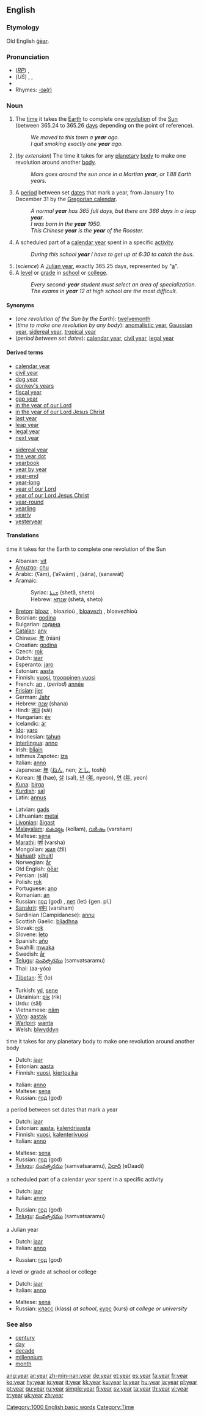 ==English==

{{rank|true|friend|herself|294|year|dear|high|above}}

===Etymology===
Old English [[gear#Old English|ġēar]].

===Pronunciation===
*(''[[RP]]'') {{IPA|/jiə/, /jɜː/}}, {{SAMPA|/ji@/, /j3:/}}
*(''US'') {{AHD|yîr}}, {{IPA|/jiɹ/}}, {{SAMPA|/jir/}}
*{{audio|en-us-year.ogg|Audio (US)}}
*Rhymes: [[Rhymes:English:-ɪə(r)|-ɪə(r)]]

===Noun===
{{en-noun}}

# The [[time]] it takes the [[Earth]] to complete one [[revolution]] of the [[Sun]] (between 365.24 to 365.26 [[day]]s depending on the point of reference).
#: ''We moved to this town a '''year''' ago.''
#: ''I quit smoking exactly one '''year''' ago.''
# (''by extension'') The time it takes for any [[planetary]] [[body]] to make one revolution around another [[body]].
#: ''Mars goes around the sun once in a Martian '''year''', or 1.88 Earth years.''
# A [[period]] between set [[date]]s that mark a year, from January 1 to December 31 by the [[Gregorian calendar]].
#: ''A normal '''year''' has 365 full days, but there are 366 days in a leap '''year'''.''
#: ''I was born in the '''year''' 1950.''
#: ''This Chinese '''year''' is the '''year''' of the Rooster.''
# A scheduled part of a [[calendar year]] spent in a specific [[activity]]. 
#: ''During this school '''year''' I have to get up at 6:30 to catch the bus.''
# (''science'') A [[Julian year]], exactly 365.25 days, represented by "[[a]]".
# A [[level]] or [[grade]] in [[school]] or [[college]].
#: ''Every second-'''year''' student must select an area of specialization.''
#: ''The exams in '''year''' 12 at high school are the most difficult.''

====Synonyms====
*(''one revolution of the Sun by the Earth''): [[twelvemonth]]
*(''time to make one revolution by any body''): [[anomalistic year]], [[Gaussian year]], [[sidereal year]], [[tropical year]]
*(''period between set dates''): [[calendar year]], [[civil year]], [[legal year]]

====Derived terms====
{{top2}}
*[[calendar year]]
*[[civil year]]
*[[dog year]]
*[[donkey's years]]
*[[fiscal year]]
*[[gap year]]
*[[in the year of our Lord]]
*[[in the year of our Lord Jesus Christ]]
*[[last year]]
*[[leap year]]
*[[legal year]]
*[[next year]]
{{mid2}}
*[[sidereal year]]
*[[the year dot]]
*[[yearbook]]
*[[year by year]]
*[[year-end]]
*[[year-long]]
*[[year of our Lord]]
*[[year of our Lord Jesus Christ]]
*[[year-round]]
*[[yearling]]
*[[yearly]]
*[[yesteryear]]
{{bottom}}

====Translations====
;time it takes for the Earth to complete one revolution of the Sun
{{top}}
*Albanian: [[vit]] {{m}}
*[[Amuzgo]]: [[chu]]
*Arabic: {{ARchar|[[عام]]}} (ʕām), {{ARchar|[[أَعوام]]}} (’aʕwām) {{p}}, {{ARchar|[[سنة|سَنة]]}} (sána), {{ARchar|[[سنوات|سَنَوات]]}} (sanawāt) {{p}}
*Aramaic:
*:Syriac: [[ܫܢܬܐ]] (shetā, sheto) {{f}}
*:Hebrew: [[שנתא]] (shetā, sheto) {{f}}
*[[Breton]]: [[bloaz]] {{m}}, bloazioù {{p}}, [[bloavezh]] {{m}}, bloavezhioù {{p}}
*Bosnian: [[godina]] {{f}}
*Bulgarian: [[година]] {{f}}
*[[Catalan]]: [[any#Catalan|any]] {{m}}
*Chinese: [[年]] (nián)
*Croatian: [[godina]] {{f}}
*Czech: [[rok]] {{m}}
*Dutch: [[jaar]] {{n}}
*Esperanto: [[jaro]]
*Estonian: [[aasta]]
*Finnish: [[vuosi]], [[trooppinen vuosi]]
*French: [[an#French|an]] {{m}}, (''period'') [[année]] {{f}}
*[[Frisian]]: [[jier]]
*German: [[Jahr]] {{n}}
*Hebrew: [[שנה]] {{f}} (shana)
*Hindi: [[साल]] (sāl)
*Hungarian: [[év]]
*Icelandic: [[ár]]
*[[Ido]]: [[yaro]]
*Indonesian: [[tahun]]
*[[Interlingua]]: [[anno]]
*Irish: [[bliain]]
*Isthmus Zapotec: [[iza]]
*Italian: [[anno]] {{m}}
*Japanese: [[年]] ([[ねん]], nen; [[とし]], toshí)
*Korean:  [[해]] (hae), [[살]] (sal), [[년]] ([[年]], nyeon), [[연]] ([[年]], yeon)
*[[Kuna]]: [[birga]]
*[[Kurdish]]: [[sal]] {{f}}
*Latin: [[annus]] {{m}}
{{mid}}
*Latvian: [[gads]] {{m}}
*Lithuanian: [[metai]] {{p}}
*[[Livonian]]: [[āigast]]
*[[Malayalam]]: [[കൊല്ലം]] (kollam), [[വര്‍ഷം]] (varsham)
*Maltese: [[sena]] {{f}}
*[[Marathi]]: [[वर्ष]] (varsha)
*Mongolian: [[жил]] (žil)
*[[Nahuatl]]: [[xihuitl]]
*Norwegian: [[år]] {{n}}
*Old English: [[gear#Old English|ġēar]]
*Persian: {{FAchar|[[سال]]}} (sāl)
*Polish: [[rok]] {{m}}
*Portuguese: [[ano#Portuguese|ano]] {{m}}
*Romanian: [[an]] {{m}}
*Russian: [[год]] (god) {{m}}, [[лет]] (let) {gen. pl.}
*[[Sanskrit]]: [[वर्षम्]] (varsham)
*Sardinian (Campidanese): [[annu]]
*Scottish Gaelic: [[bliadhna]]
*Slovak: [[rok#Slovak|rok]] {{m}}
*Slovene: [[leto]] {{n}}
*Spanish: [[año]] {{m}}
*Swahili: [[mwaka]]
*Swedish: [[år]]
*[[Telugu]]: [[సంవత్సరము]] (samvatsaramu)
*Thai: {{THchar|[[อายุ]]}} (aa-yóo)
*[[Tibetan]]: [[ལོ་]] (lo)
*Turkish: [[yıl]], [[sene]]
*Ukrainian: [[рік]] (rik)
*Urdu: {{URchar|[[سال]]}} (sāl) {{m}}
*Vietnamese: [[năm]]
*[[Võro]]: [[aastak]]
*[[Warlpiri]]: [[wanta]]
*Welsh: [[blwyddyn]]
{{bottom}}

;time it takes for any planetary body to make one revolution around another body
{{top}}
*Dutch: [[jaar]] {{n}}
*Estonian: [[aasta]]
*Finnish: [[vuosi]], [[kiertoaika]]
{{mid}}
*Italian: [[anno]] {{m}}
*Maltese: [[sena]] 
*Russian: [[год]] (god) {{m}}
{{bottom}}

;a period between set dates that mark a year
{{top}}
*Dutch: [[jaar]] {{n}}
*Estonian: [[aasta]], [[kalendriaasta]]
*Finnish: [[vuosi]], [[kalenterivuosi]]
*Italian: [[anno]] {{m}}
{{mid}}
*Maltese: [[sena]]
*Russian: [[год]] (god) {{m}}
*[[Telugu]]: [[సంవత్సరము]] (samvatsaramu), [[ఏడాది]] (eDaadi)
{{bottom}}

;a scheduled part of a calendar year spent in a specific activity
{{top}}
*Dutch: [[jaar]] {{n}}
*Italian: [[anno]] {{m}}
{{mid}}
*Russian: [[год]] (god) {{m}}
*[[Telugu]]: [[సంవత్సరము]] (samvatsaramu)
{{bottom}}

;a Julian year
{{top}}
*Dutch: [[jaar]] {{n}}
*Italian: [[anno]] {{m}}
{{mid}}
*Russian: [[год]] (god) {{m}}
{{bottom}}

;a level or grade at school or college
{{top}}
*Dutch: [[jaar]] {{n}}
*Italian: [[anno]] {{m}}
{{mid}}
*Maltese: [[sena]]
*Russian: [[класс]] (klass) {{m}} ''at school'', [[курс]] (kurs) {{m}} ''at college or university''
{{bottom}}

===See also===
*[[century]]
*[[day]]
*[[decade]]
*[[millennium]]
*[[month]]

[[Category:1000 English basic words]]
[[Category:Time]]

[[ang:year]]
[[ar:year]]
[[zh-min-nan:year]]
[[de:year]]
[[et:year]]
[[es:year]]
[[fa:year]]
[[fr:year]]
[[ko:year]]
[[hy:year]]
[[io:year]]
[[it:year]]
[[kk:year]]
[[ku:year]]
[[la:year]]
[[hu:year]]
[[ja:year]]
[[pl:year]]
[[pt:year]]
[[qu:year]]
[[ru:year]]
[[simple:year]]
[[fi:year]]
[[sv:year]]
[[ta:year]]
[[th:year]]
[[vi:year]]
[[tr:year]]
[[uk:year]]
[[zh:year]]